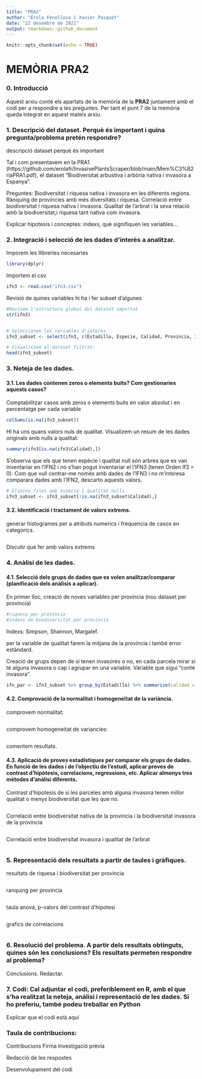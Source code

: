 ```yaml
---
title: "PRA2"
author: "Erola Fenollosa i Xavier Pasquet"
date: "22 desembre de 2021"
output: rmarkdown::github_document
---
```


```r
knitr::opts_chunk$set(echo = TRUE)
```

# MEMÒRIA PRA2

### 0. Introducció
Aquest arxiu conté els apartats de la memòria de la **PRA2** juntament amb el codi per a respondre a les preguntes. Per tant el punt 7 de la memòria queda integrat en aquest mateix arxiu.


### 1. Descripció del dataset. Perquè és important i quina pregunta/problema pretén respondre? 
descripció dataset
perquè és important


Tal i com presentavem en la PRA1 (https://github.com/erolafr/InvasivePlantsScraper/blob/main/Mem%C3%B2riaPRA1.pdf), el dataset “Biodiversitat arbustiva i arbòria nativa i invasora a Espanya”. 

Preguntes:
Biodiversitat i riquesa nativa i invasora en les diferents regions.
Rànquing de províncies amb  més diversitats i riquesa.
Correlació entre biodiversitat i riquesa nativa i invasora.
Qualitat de l’arbrat i la seva relació amb la biodiversitat,i riquesa tant nativa com invasora.

Explicar hipotesis i conceptes: indexs, què signifiquen les variables…

### 2. Integració i selecció de les dades d’interès a analitzar. 
Imporem les llibreries necesaries
```r
library(dplyr)
```

Importem el csv
```r
ifn3 <- read.csv("ifn3.csv")
```

Revisió de quines variables hi ha i fer subset d’algunes
```r
#Revisem l'estructura global del dataset importat
str(ifn3)


# Seleccionem les variables d'interès
ifn3_subset <- select(ifn3, c(Estadillo, Especie, Calidad, Provincia, Is_invasive))

# Visualitzem el dataset filtrat:
head(ifn3_subset)
```

### 3. Neteja de les dades. 
#### 3.1. Les dades contenen zeros o elements buits? Com gestionaries aquests casos?
Comptabilitzar casos amb zeros o elements buits en valor absolut i en percentatge per cada variable
```r
colSums(is.na(ifn3_subset))
```
HI ha uns quans valors nuls de qualitat. Visualizem un resum de les dades originals amb nulls a  qualitat:

```r
summary(ifn3[is.na(ifn3$Calidad),])
```
S'observa que els que tenen espècie i qualitat null són arbres que es van inventariar en l'IFN2 i no s'han pogut inventariar el l'IFN3 (tenen Orden If3 = 0).
Com que vull centrar-me només amb dades de l'IFN3 i no m'interesa comparara dades amb l'IFN2, descarto aquests valors.

```r
# Elimino files amb espècie i qualitat nulls
ifn3_subset <- ifn3_subset[!is.na(ifn3_subset$Calidad),]
```

#### 3.2. Identificació i tractament de valors extrems. 
generar histogrames per a atributs numerics i frequencia de casos en categorics. 
```r



```

Discutir què fer amb valors extrems


### 4. Anàlisi de les dades. 
#### 4.1. Selecció dels grups de dades que es volen analitzar/comparar (planificació dels anàlisis a aplicar). 
En primer lloc, creació de noves variables per provincia (nou dataset per provincia)
```r
#riquesa per provincia
#indexs de biodiversitat per provincia
```
Indexs: Simpson, Shannon, Margalef.

per la variable de qualitat farem la mitjana de la província i també error estàndard.


Creació de grups depen de si tenen invasores o no, en cada parcela mirar si té alguna invasora o cap i agrupar en una variable. Variable que sigui “conté invasora”.
```r
ifn_par <- ifn3_subset %>% group_by(Estadillo) %>% summarise(calidad = mean(Calidad), conte_invasora = max(Is_invasive))
```

#### 4.2. Comprovació de la normalitat i homogeneïtat de la variància. 
comprovem normalitat:
```r

```

comprovem homogeneitat de variancies:
```r

```

comentem resultats.

#### 4.3. Aplicació de proves estadístiques per comparar els grups de dades. En funció de les dades i de l’objectiu de l’estudi, aplicar proves de contrast d’hipòtesis, correlacions, regressions, etc. Aplicar almenys tres mètodes d’anàlisi diferents. 

Contrast d’hipotesis de si les parceles amb alguna invasora tenen millor qualitat o menys biodiversitat que les que no.
```r

```

Correlació entre biodiversitat nativa de la provincia i la biodiversitat invasora de la provincia
```r

```

Correlació entre biodiversitat invasora i qualitat de l’arbrat
```r

```


### 5. Representació dels resultats a partir de taules i gràfiques. 
resultats de riquesa i biodiversitat per provincia
```r

```

ranquing per provincia
```r

```

taula anova, p-valors del contrast d’hipotesi
```r

```

grafics de correlacions
```r

```

### 6. Resolució del problema. A partir dels resultats obtinguts, quines són les conclusions? Els resultats permeten respondre al problema?
Conclusions. Redactar.

### 7. Codi: Cal adjuntar el codi, preferiblement en R, amb el que s’ha realitzat la neteja, anàlisi i representació de les dades. Si ho preferiu, també podeu treballar en Python
Explicar que el codi està aquí


### Taula de contribucions:

Contribucions
Firma
Investigació prèvia


Redacció de les respostes


Desenvolupament del codi




